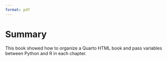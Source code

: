 ---
format: pdf
---

# Summary

This book showed how to organize a Quarto HTML book and pass variables between Python and R in each chapter.